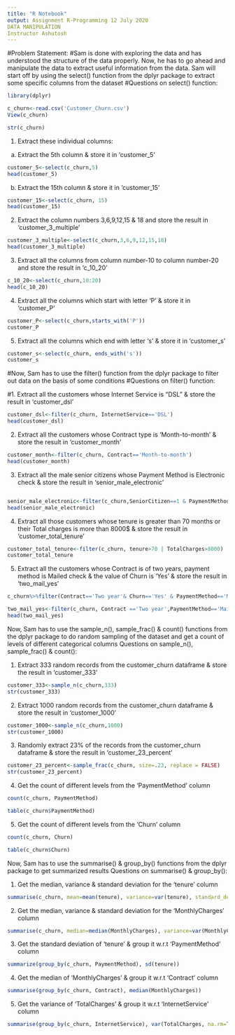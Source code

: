 ---
title: "R Notebook"
output: Assignment R-Programming 12 July 2020
DATA MANIPULATION
Instructor Ashutosh
---
#Problem Statement:
#Sam is done with exploring the data and has understood the structure of the data properly. Now, he has to go ahead and manipulate the data to extract useful information from the data. 
Sam will start off by using the select() function from the dplyr package to extract some specific columns from the dataset
#Questions on select() function:
```{r}
library(dplyr)
```

```{r}
c_churn<-read.csv('Customer_Churn.csv')
View(c_churn)
```

```{r}
str(c_churn)
```


1.	Extract these individual columns:
a.	Extract the 5th column & store it in ‘customer_5’
```{r}
customer_5<-select(c_churn,5)
head(customer_5)
```


b.	Extract the 15th column & store it in ‘customer_15’
```{r}
customer_15<-select(c_churn, 15)
head(customer_15)
```

2.	Extract the column numbers 3,6,9,12,15 & 18 and store the result in ‘customer_3_multiple’
```{r}
customer_3_multiple<-select(c_churn,3,6,9,12,15,18)
head(customer_3_multiple)
```


3.	Extract all the columns from column number-10 to column number-20 and store the result in ‘c_10_20’
```{r}
c_10_20<-select(c_churn,10:20)
head(c_10_20)
```


4.	Extract all the columns which start with letter ‘P’ & store it in ‘customer_P’
```{r}
customer_P<-select(c_churn,starts_with('P'))
customer_P
```


5.	Extract all the columns which end with letter ‘s’ & store it in ‘customer_s’

```{r}
customer_s<-select(c_churn, ends_with('s'))
customer_s
```


#Now, Sam has to use the filter() function from the dplyr package to filter out data on the basis of some conditions 
#Questions on filter() function:

#1.	Extract all the customers whose Internet Service is “DSL” & store the result in ‘customer_dsl’
```{r}
customer_dsl<-filter(c_churn, InternetService=='DSL')
head(customer_dsl)
```
2.	Extract all the customers whose Contract type is ‘Month-to-month’ & store the result in ‘customer_month’
```{r}
customer_month<-filter(c_churn, Contract=='Month-to-month')
head(customer_month)
```
3.	Extract all the male senior citizens whose Payment Method is Electronic check & store the result in ‘senior_male_electronic’
```{r}

```

```{r}
senior_male_electronic<-filter(c_churn,SeniorCitizen==1 & PaymentMethod=='Electronic check')
head(senior_male_electronic)
```
4.	Extract all those customers whose tenure is greater than 70 months or their Total charges is more than 8000$ & store the result in ‘customer_total_tenure’
```{r}
customer_total_tenure<-filter(c_churn, tenure>70 | TotalCharges>8000)
customer_total_tenure
```

5.	Extract all the customers whose Contract is of two years, payment method is Mailed check & the value of Churn is ‘Yes’ & store the result in ‘two_mail_yes’

```{r}
c_churn%>%filter(Contract=='Two year'& Churn=='Yes' & PaymentMethod=='Mailed check')
```

```{r}
two_mail_yes<-filter(c_churn, Contract =='Two year',PaymentMethod=='Mailed check', Churn=='Yes')
head(two_mail_yes)
```

Now, Sam has to use the sample_n(), sample_frac() & count() functions from the dplyr package to do random sampling of the dataset and get a count of levels of different categorical columns
Questions on sample_n(), sample_frac() & count():

1.	Extract 333 random records from the customer_churn dataframe & store the result in ‘customer_333’
```{r}
customer_333<-sample_n(c_churn,333)
str(customer_333)
```


2.	Extract 1000 random records from the customer_churn dataframe & store the result in ‘customer_1000’
```{r}
customer_1000<-sample_n(c_churn,1000)
str(customer_1000)
```

3.	Randomly extract 23% of the records from the customer_churn dataframe & store the result in ‘customer_23_percent’
```{r}
customer_23_percent<-sample_frac(c_churn, size=.23, replace = FALSE)
str(customer_23_percent)
```

4.	Get the count of different levels from the ‘PaymentMethod’ column
```{r}
count(c_churn, PaymentMethod)
```

```{r}
table(c_churn$PaymentMethod)
```
5.	Get the count of different levels from the ‘Churn’ column
```{r}
count(c_churn, Churn)
```

```{r}
table(c_churn$Churn)
```
Now, Sam has to use the summarise() & group_by() functions from the dplyr package to get summarized results
Questions on summarise() & group_by():

1.	Get the median, variance & standard deviation for the ‘tenure’ column
```{r}
summarise(c_churn, mean=mean(tenure), variance=var(tenure), standard_deviation=sd(tenure))
```
2.	Get the median, variance & standard deviation for the ‘MonthlyCharges’ column
```{r}
summarise(c_churn, median=median(MonthlyCharges), variance=var(MonthlyCharges), standara_Deviation=sd(MonthlyCharges))

```
3.	Get the standard deviation of ‘tenure’ & group it w.r.t ‘PaymentMethod’ column
```{r}
summarize(group_by(c_churn, PaymentMethod), sd(tenure))
```


4.	Get the median of ‘MonthlyCharges’ & group it w.r.t ‘Contract’ column
```{r}
summarise(group_by(c_churn, Contract), median(MonthlyCharges))
```


5.	Get the variance of ‘TotalCharges’ & group it w.r.t ‘InternetService’ column

```{r}
summarise(group_by(c_churn, InternetService), var(TotalCharges, na.rm=T))
```







